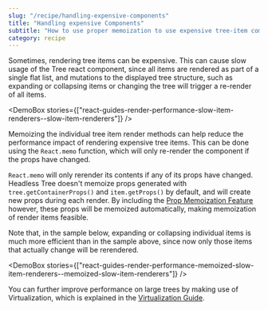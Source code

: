 ```yaml
---
slug: "/recipe/handling-expensive-components"
title: "Handling expensive Components"
subtitle: "How to use proper memoization to use expensive tree-item components"
category: recipe
---
```



Sometimes, rendering tree items can be expensive. This can cause slow usage of the Tree react component,
since all items are rendered as part of a single flat list, and mutations to the displayed tree structure,
such as expanding or collapsing items or changing the tree will trigger a re-render of all items.

<DemoBox stories={["react-guides-render-performance-slow-item-renderers--slow-item-renderers"]} />

Memoizing the individual tree item render methods can help reduce the performance impact of rendering
expensive tree items. This can be done using the `React.memo` function, which will only re-render the
component if the props have changed.

`React.memo` will only rerender its contents if any of its props have changed. Headless Tree doesn't
memoize props generated with `tree.getContainerProps()` and `item.getProps()` by default, and will
create new props during each render. By including the [Prop Memoization Feature](/features/propmemoization)
however, these props will be memoized automatically, making memoization of render items feasible.

Note that, in the sample below, expanding or collapsing individual items is much more efficient than
in the sample above, since now only those items that actually change will be rerendered.

<DemoBox stories={["react-guides-render-performance-memoized-slow-item-renderers--memoized-slow-item-renderers"]} />

You can further improve performance on large trees by making use of Virtualization, which is explained in
the [Virtualization Guide](/recipe/virtualization).
